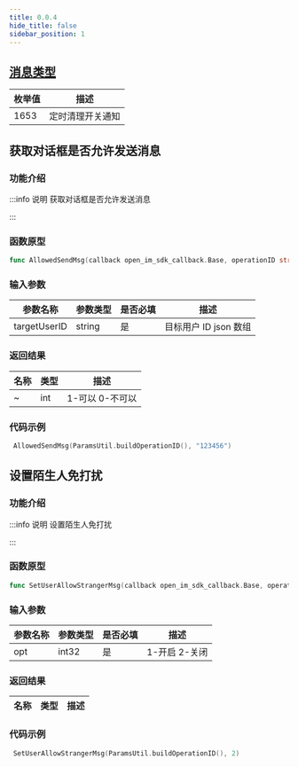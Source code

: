 ```yaml
---
title: 0.0.4
hide_title: false
sidebar_position: 1
---
```


## [消息类型](docs/sdks/enum/messageContentType.mdx)

| 枚举值 | 描述             |
| ------ | ---------------- |
| 1653   | 定时清理开关通知 |

## 获取对话框是否允许发送消息

### 功能介绍

:::info 说明
获取对话框是否允许发送消息

:::

### 函数原型

```go showLineNumbers
func AllowedSendMsg(callback open_im_sdk_callback.Base, operationID string, targetUserID string)
```

### 输入参数

| 参数名称       | 参数类型 | 是否必填 | 描述    |
| -------------- | -------- | -------- | ------- |
| targetUserID | string   | 是       | 目标用户 ID json 数组 |

### 返回结果

| 名称 | 类型 | 描述                                                              |
| ---- | ---- | ----------------------------------------------------------------- |
| ~    | int  | 1-可以 0-不可以 |

### 代码示例

```go showLineNumbers
 AllowedSendMsg(ParamsUtil.buildOperationID(), "123456")
```

## 设置陌生人免打扰

### 功能介绍

:::info 说明
设置陌生人免打扰

:::

### 函数原型

```go showLineNumbers
func SetUserAllowStrangerMsg(callback open_im_sdk_callback.Base, operationID string, opt int32)
```

### 输入参数

| 参数名称       | 参数类型 | 是否必填 | 描述    |
| -------------- | -------- | -------- | ------- |
| opt | int32   | 是       | 1-开启 2-关闭 |

### 返回结果

| 名称 | 类型 | 描述                                                              |
| ---- | ---- | ----------------------------------------------------------------- |

### 代码示例

```go showLineNumbers
 SetUserAllowStrangerMsg(ParamsUtil.buildOperationID(), 2)
```